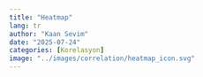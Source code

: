 ---
title: "Heatmap"
lang: tr
author: "Kaan Sevim"
date: "2025-07-24"
categories: [Korelasyon]
image: "../images/correlation/heatmap_icon.svg"
---
